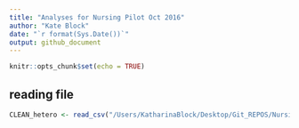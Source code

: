 ```yaml
---
title: "Analyses for Nursing Pilot Oct 2016"
author: "Kate Block"
date: "`r format(Sys.Date())`"
output: github_document
---
```


```r
knitr::opts_chunk$set(echo = TRUE)
```

## reading file

```r
CLEAN_hetero <- read_csv("/Users/KatharinaBlock/Desktop/Git_REPOS/NursingDVPilot_oct2016/Nursing2pilot_clean_hetero.csv")

```


